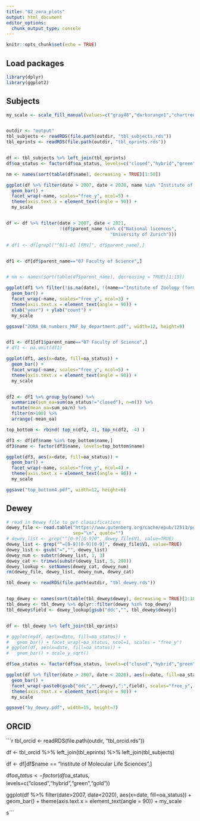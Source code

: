 ```yaml
---
title: "02_zora_plots"
output: html_document
editor_options: 
  chunk_output_type: console
---
```


```r
knitr::opts_chunk$set(echo = TRUE)
```

## Load packages

```r
library(dplyr)
library(ggplot2)
```


## Subjects

```r

my_scale <- scale_fill_manual(values=c("gray48","darkorange1","chartreuse4","gold"))


outdir <- "output"
tbl_subjects <- readRDS(file.path(outdir, "tbl_subjects.rds"))
tbl_eprints <- readRDS(file.path(outdir, "tbl_eprints.rds"))


df <- tbl_subjects %>% left_join(tbl_eprints)
df$oa_status <- factor(df$oa_status, levels=c("closed","hybrid","green","gold"))

nm <- names(sort(table(df$name), decreasing = TRUE)[1:50])

ggplot(df %>% filter(date > 2007, date < 2020, name %in% "Institute of Molecular Life Sciences"), aes(x=date, fill=oa_status)) + 
  geom_bar() + 
  facet_wrap(~name, scales="free_y", ncol=5) +
  theme(axis.text.x = element_text(angle = 90)) +
  my_scale


df <- df %>% filter(date > 2007, date < 2021, 
                    !(df$parent_name %in% c("National licences", 
                                       "University of Zurich")))

# df1 <- df[grepl("^0[1-8] [FRV]", df$parent_name),]


df1 <- df[df$parent_name=="07 Faculty of Science",]


# nm <- names(sort(table(df$parent_name), decreasing = TRUE)[1:15])

ggplot(df1 %>% filter(!is.na(date), !(name=="Institute of Zoology (former)")), aes(x=date, fill=oa_status)) + 
  geom_bar() + 
  facet_wrap(~name, scales="free_y", ncol=3) +
  theme(axis.text.x = element_text(angle = 90)) +
  xlab("year") + ylab("count") +
  my_scale

ggsave("ZORA_OA_numbers_MNF_by_department.pdf", width=12, height=9)


df1 <- df1[df1$parent_name=="07 Faculty of Science",]
# df1 <- na.omit(df1)

ggplot(df1, aes(x=date, fill=oa_status)) + 
  geom_bar() + 
  facet_wrap(~name, scales="free_y", ncol=5) +
  theme(axis.text.x = element_text(angle = 90)) +
  my_scale


df2 <- df1 %>% group_by(name) %>% 
  summarize(sum_oa=sum(oa_status!="closed"), n=n()) %>%
  mutate(mean_oa=sum_oa/n) %>% 
  filter(n>100) %>% 
  arrange(-mean_oa)

top_bottom <- rbind( top_n(df2, 4), top_n(df2, -4) )

df3 <- df[df$name %in% top_bottom$name,]
df3$name <- factor(df3$name, levels=top_bottom$name)

ggplot(df3, aes(x=date, fill=oa_status)) + 
  geom_bar() + 
  facet_wrap(~name, scales="free_y", ncol=4) +
  theme(axis.text.x = element_text(angle = 90)) +
  my_scale

ggsave("top_bottom4.pdf", width=12, height=6)

```

## Dewey

```r
# read in Dewey file to get classifications
dewey_file <- read.table("https://www.gutenberg.org/cache/epub/12513/pg12513.txt", 
                         sep="\n", quote="")
# dewey_list <- grep("^[0-9][0-9]0", dewey_file$V1, value=TRUE)
dewey_list <- grep("^=[0-9][0-9][0-9]", dewey_file$V1, value=TRUE)
dewey_list <- gsub("=","", dewey_list)
dewey_num <- substr(dewey_list, 1, 3)
dewey_cat <- trimws(substr(dewey_list, 5, 200))
dewey_lookup <- setNames(dewey_cat, dewey_num)
rm(dewey_file, dewey_list, dewey_num, dewey_cat)

tbl_dewey <- readRDS(file.path(outdir, "tbl_dewey.rds"))


top_dewey <- names(sort(table(tbl_dewey$dewey), decreasing = TRUE)[1:18])
tbl_dewey <- tbl_dewey %>% dplyr::filter(dewey %in% top_dewey)
tbl_dewey$field <- dewey_lookup[gsub("ddc","", tbl_dewey$dewey)]


df <- tbl_dewey %>% left_join(tbl_eprints)

# ggplot(mydf, aes(x=date, fill=oa_status)) + 
#   geom_bar() + facet_wrap(~oa_status, ncol=1, scales = "free_y")
# ggplot(df, aes(x=date, fill=oa_status)) + 
#   geom_bar() + scale_y_sqrt()

df$oa_status <- factor(df$oa_status, levels=c("closed","hybrid","green","gold"))

ggplot(df %>% filter(date > 2007, date < 2020), aes(x=date, fill=oa_status)) + 
  geom_bar() + 
  facet_wrap(~paste0(gsub("ddc","",dewey),":",field), scales="free_y", ncol=6) +
  theme(axis.text.x = element_text(angle = 90)) +
  my_scale

ggsave("by_dewey.pdf", width=15, height=7)

```

## ORCID

```r

tbl_orcid <- readRDS(file.path(outdir, "tbl_orcid.rds"))

df <- tbl_orcid %>% left_join(tbl_eprints) %>% 
  left_join(tbl_subjects)

df <- df[df$name == "Institute of Molecular Life Sciences",]

df$oa_status <- factor(df$oa_status, levels=c("closed","hybrid","green","gold"))

ggplot(df %>% filter(date>2007, date<2020), aes(x=date, fill=oa_status)) + 
  geom_bar() + 
  theme(axis.text.x = element_text(angle = 90)) +
  my_scale


  
s```
